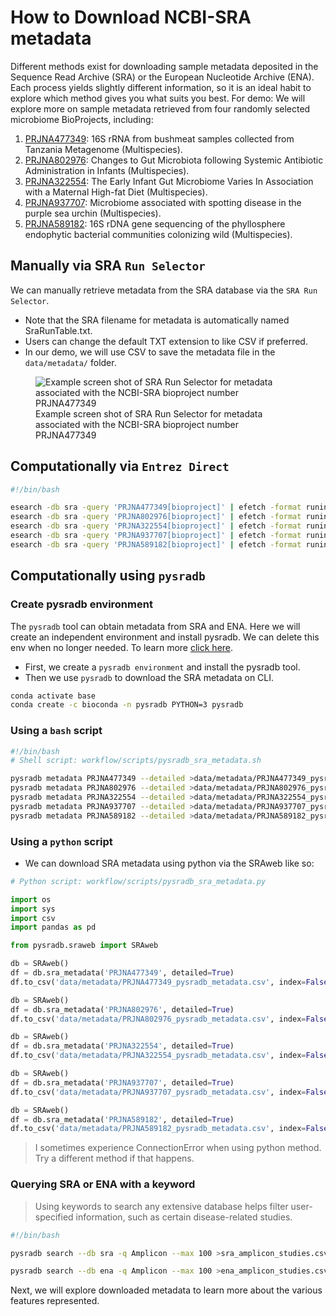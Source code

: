 # How to Download NCBI-SRA metadata
Different methods exist for downloading sample metadata deposited in the Sequence Read Archive (SRA) or the European Nucleotide Archive (ENA). Each process yields slightly different information, so it is an ideal habit to explore which method gives you what suits you best.
For demo: We will explore more on sample metadata retrieved from four randomly selected microbiome BioProjects, including: 

1. [PRJNA477349](https://www.ncbi.nlm.nih.gov/sra/?term=PRJNA477349): 16S rRNA from bushmeat samples collected from Tanzania Metagenome (Multispecies). 
2. [PRJNA802976](https://www.ncbi.nlm.nih.gov/sra/?term=PRJNA802976): Changes to Gut Microbiota following Systemic Antibiotic Administration in Infants (Multispecies). 
3. [PRJNA322554](https://www.ncbi.nlm.nih.gov/sra/?term=PRJNA322554): The Early Infant Gut Microbiome Varies In Association with a Maternal High-fat Diet (Multispecies).
4. [PRJNA937707](https://www.ncbi.nlm.nih.gov/sra/?term=PRJNA937707): Microbiome associated with spotting disease in the purple sea urchin (Multispecies).
5. [PRJNA589182](https://www.ncbi.nlm.nih.gov/sra/?term=PRJNA589182): 16S rDNA gene sequencing of the phyllosphere endophytic bacterial communities colonizing wild (Multispecies).


## Manually via SRA `Run Selector`
We can manually retrieve metadata from the SRA database via the `SRA Run Selector`. 

- Note that the SRA filename for metadata is automatically named SraRunTable.txt.
- Users can change the default TXT extension to like CSV if preferred.
- In our demo, we will use CSV to save the metadata file in the `data/metadata/` folder.

![Example screen shot of SRA Run Selector for metadata associated with the NCBI-SRA bioproject number PRJNA477349](images/sra_run_selector.png){#runselector}


## Computationally via `Entrez Direct`
```bash
#!/bin/bash

esearch -db sra -query 'PRJNA477349[bioproject]' | efetch -format runinfo >data/metadata/runinfo_PRJNA477349_metadata.csv;
esearch -db sra -query 'PRJNA802976[bioproject]' | efetch -format runinfo >data/metadata/runinfo_PRJNA802976_metadata.csv;
esearch -db sra -query 'PRJNA322554[bioproject]' | efetch -format runinfo >data/metadata/runinfo_PRJNA322554_metadata.csv;
esearch -db sra -query 'PRJNA937707[bioproject]' | efetch -format runinfo >data/metadata/runinfo_PRJNA937707_metadata.csv;
esearch -db sra -query 'PRJNA589182[bioproject]' | efetch -format runinfo >data/metadata/runinfo_PRJNA589182_metadata.csv;
```

## Computationally using `pysradb`

### Create pysradb environment
The `pysradb` tool can obtain metadata from SRA and ENA. Here we will create an independent environment and install pysradb. We can delete this env when no longer needed.
To learn more [click here](https://saket-choudhary.me/pysradb/quickstart.html).

- First, we create a `pysradb environment` and install the pysradb tool.
- Then we use `pysradb` to download the SRA metadata on CLI.

```bash
conda activate base
conda create -c bioconda -n pysradb PYTHON=3 pysradb
```

### Using a `bash` script
```bash
#!/bin/bash
# Shell script: workflow/scripts/pysradb_sra_metadata.sh

pysradb metadata PRJNA477349 --detailed >data/metadata/PRJNA477349_pysradb.csv
pysradb metadata PRJNA802976 --detailed >data/metadata/PRJNA802976_pysradb.csv
pysradb metadata PRJNA322554 --detailed >data/metadata/PRJNA322554_pysradb.csv
pysradb metadata PRJNA937707 --detailed >data/metadata/PRJNA937707_pysradb.csv
pysradb metadata PRJNA589182 --detailed >data/metadata/PRJNA589182_pysradb.csv
```

### Using a `python` script
- We can download SRA metadata using python via the SRAweb like so:

```python
# Python script: workflow/scripts/pysradb_sra_metadata.py

import os
import sys
import csv
import pandas as pd

from pysradb.sraweb import SRAweb

db = SRAweb()
df = db.sra_metadata('PRJNA477349', detailed=True)
df.to_csv('data/metadata/PRJNA477349_pysradb_metadata.csv', index=False)

db = SRAweb()
df = db.sra_metadata('PRJNA802976', detailed=True)
df.to_csv('data/metadata/PRJNA802976_pysradb_metadata.csv', index=False)

db = SRAweb()
df = db.sra_metadata('PRJNA322554', detailed=True)
df.to_csv('data/metadata/PRJNA322554_pysradb_metadata.csv', index=False)

db = SRAweb()
df = db.sra_metadata('PRJNA937707', detailed=True)
df.to_csv('data/metadata/PRJNA937707_pysradb_metadata.csv', index=False)

db = SRAweb()
df = db.sra_metadata('PRJNA589182', detailed=True)
df.to_csv('data/metadata/PRJNA589182_pysradb_metadata.csv', index=False)
```
> I sometimes experience ConnectionError when using python method. Try a different method if that happens.


### Querying SRA or ENA with a keyword
> Using keywords to search any extensive database helps filter user-specified information, such as certain disease-related studies. 

```bash
#!/bin/bash

pysradb search --db sra -q Amplicon --max 100 >sra_amplicon_studies.csv

pysradb search --db ena -q Amplicon --max 100 >ena_amplicon_studies.csv
```

Next, we will explore downloaded metadata to learn more about the various features represented.